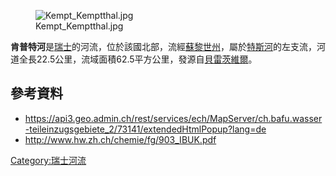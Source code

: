 {{Coord|47.47263|N|8.70678|E|display=title}}
[[Image:Kempt_Kemptthal.jpg|right]]

'''肯普特河'''是[[瑞士|瑞士]]的河流，位於該國北部，流經[[蘇黎世州|蘇黎世州]]，屬於[[特斯河_(瑞士)|特斯河]]的左支流，河道全長22.5公里，流域面積62.5平方公里，發源自[[貝雷茨維爾|貝雷茨維爾]]。

==參考資料==
* https://api3.geo.admin.ch/rest/services/ech/MapServer/ch.bafu.wasser-teileinzugsgebiete_2/73141/extendedHtmlPopup?lang=de{{Dead link}}
* http://www.hw.zh.ch/chemie/fg/903_IBUK.pdf {{Wayback|url=http://www.hw.zh.ch/chemie/fg/903_IBUK.pdf |date=20210122011434 }}

{{Switzerland-geo-stub}}
[[Category:瑞士河流|Category:瑞士河流]]